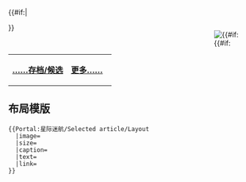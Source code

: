 {{#if:{{{image}}}|<div style="float:right;margin-left:0.2em">[[Image:{{{image}}}|{{#if:{{{size}}}]]
</div>}}{{{text}}}

{| class="noprint" width="100%"  border="0" style="padding: 0; margin: 0; background-color:transparent"
|-
|<div style="text-align:left;">'''[[Portal:星际迷航/Selected_article|……存档/候选]]'''</div>||
 <div style="text-align:right;margin-right:10px;margin-bottom:4px;">
'''[[{{{link}}}|更多……]]'''
 </div >
|}<noinclude>

== 布局模版 ==
<pre>
{{Portal:星际迷航/Selected article/Layout 
  |image=
  |size=
  |caption=
  |text=
  |link=
}}
</pre>
</noinclude>